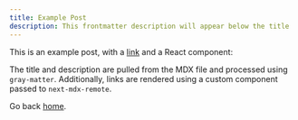```yaml
---
title: Example Post
description: This frontmatter description will appear below the title
---
```


This is an example post, with a [link](https://nextjs.org) and a React component:

<MyComponent name="next-mdx-remote" />

The title and description are pulled from the MDX file and processed using `gray-matter`. Additionally, links are rendered using a custom component passed to `next-mdx-remote`.

Go back [home](/).
